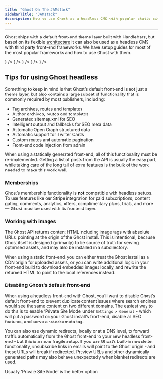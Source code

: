 ```yaml
---
title: "Ghost On The JAMstack"
sidebarTitle: "JAMstack"
description: How to use Ghost as a headless CMS with popular static site generators
---
```


***

Ghost ships with a default front-end theme layer built with Handlebars, but based on its flexible [architecture](/architecture/) it can also be used as a headless CMS with third party front-end frameworks. We have setup guides for most of the most popular frameworks and how to use Ghost with them.

<CardGroup cols={3}>
  <Card
    title="Next.js"
    href="/jamstack/next/"
    icon={<NextLogo />}
  />
  <Card
    title="Hexo"
    href="/jamstack/hexo/"
    icon={<HexoLogo />}
  />
  <Card
    title="Nuxt.js"
    href="/jamstack/nuxt/"
    icon={<NuxtLogo />}
  />
  <Card
    title="VuePress"
    href="/jamstack/vuepress/"
    icon="https://mintlify.s3.us-west-1.amazonaws.com/ghost/images/vuepress-logo.png"
  />
  <Card
    title="Gridsome"
    href="/jamstack/gridsome/"
    icon={<GridsomeLogo />}
  />
  <Card
    title="Eleventy"
    href="/jamstack/eleventy/"
    icon={<EleventyLogo />}
  />
  <Card
    title="Custom Frontend"
    href="/jamstack/custom/"
    icon="sparkles"
  />
</CardGroup>

## Tips for using Ghost headless

Something to keep in mind is that Ghost’s default front-end is not just a theme layer, but also contains a large subset of functionality that is commonly required by most publishers, including:

* Tag archives, routes and templates
* Author archives, routes and templates
* Generated sitemap.xml for SEO
* Intelligent output and fallbacks for SEO meta data
* Automatic Open Graph structured data
* Automatic support for Twitter Cards
* Custom routes and automatic pagination
* Front-end code injection from admin

When using a statically generated front-end, all of this functionality must be re-implemented. Getting a list of posts from the API is usually the easy part, while taking care of the long tail of extra features is the bulk of the work needed to make this work well.

### Memberships

Ghost’s membership functionality is **not** compatible with headless setups. To use features like our Stripe integration for paid subscriptions, content gating, comments, analytics, offers, complimentary plans, trials, and more — Ghost must be used with its frontend layer.

### Working with images

The Ghost API returns content HTML including image tags with absolute URLs, pointing at the origin of the Ghost install. This is intentional, because Ghost itself is designed (primarily) to be source of truth for serving optimised assets, and may also be installed in a subdirectory.

When using a static front-end, you can either treat the Ghost install as a CDN origin for uploaded assets, or you can write additional logic in your front-end build to download embedded images locally, and rewrite the returned HTML to point to the local references instead.

### Disabling Ghost’s default front-end

When using a headless front-end with Ghost, you’ll want to disable Ghost’s default front-end to prevent duplicate content issues where search engines would see the same content on two different domains. The easiest way to do this is to enable ‘Private Site Mode’ under `Settings > General` - which will put a password on your Ghost install’s front-end, disable all SEO features, and serve a `noindex` meta tag.

You can also use dynamic redirects, locally or at a DNS level, to forward traffic automatically from the Ghost front-end to your new headless front-end - but this is a more fragile setup. If you use Ghost’s built-in newsletter functionality, unsubscribe links in emails will point to the Ghost origin - and these URLs will break if redirected. Preview URLs and other dynamically generated paths may also behave unexpectedly when blanket redirects are used.

Usually ‘Private Site Mode’ is the better option.